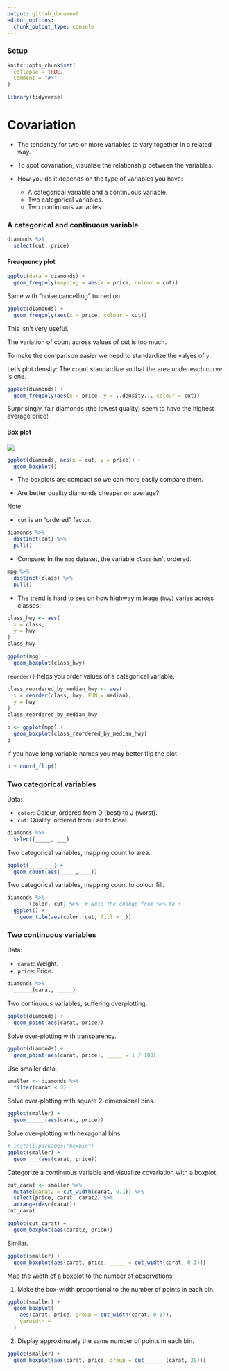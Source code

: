 ```yaml
---
output: github_document
editor_options: 
  chunk_output_type: console
---
```


### Setup

```r
knitr::opts_chunk$set(
  collapse = TRUE,
  comment = "#>"
)
```

```r
library(tidyverse)
```

# Covariation

* The tendency for two or more variables to vary together in a related way.

* To spot covariation, visualise the relationship between the variables. 

* How you do it depends on the type of variables you have:

    * A categorical variable and a continuous variable.
    * Two categorical variables.
    * Two continuous variables.

### A categorical and continuous variable

```r
diamonds %>% 
  select(cut, price)
```

#### Freaquency plot

```r
ggplot(data = diamonds) + 
  geom_freqpoly(mapping = aes(x = price, colour = cut))
```

Same with "noise cancelling" turned on

```r
ggplot(diamonds) + 
  geom_freqpoly(aes(x = price, colour = cut))
```

This isn't very useful.

The variation of count across values of cut is too much. 

To make the comparison easier we need to standardize the valyes of `y`.

Let's plot density: The count standardize so that the area under each curve is
one.

```r
ggplot(diamonds) + 
  geom_freqpoly(aes(x = price, y = ..density.., colour = cut))
```

Surprisingly, fair diamonds (the lowest quality) seem to have the highest average price!

#### Box plot

![](eda-boxplot.png)

```r
ggplot(diamonds, aes(x = cut, y = price)) +
  geom_boxplot()
```

* The boxplots are compact so we can more easily compare them.

* Are better quality diamonds cheaper on average?

Note:

* `cut` is an "ordered" factor.

```r
diamonds %>% 
  distinct(cut) %>% 
  pull()
```

* Compare: In the `mpg` dataset, the variable `class` isn't ordered.

```r
mpg %>% 
  distinct(class) %>% 
  pull()
```

* The trend is hard to see on how highway mileage (`hwy`) varies across classes:

```r
class_hwy <- aes(
  x = class,
  y = hwy
)
class_hwy
```

```r
ggplot(mpg) +
  geom_boxplot(class_hwy)
```

`reorder()` helps you order values of a categorical variable.

```r
class_reordered_by_median_hwy <- aes(
  x = reorder(class, hwy, FUN = median),
  y = hwy
)
class_reordered_by_median_hwy
```

```r
p <- ggplot(mpg) +
  geom_boxplot(class_reordered_by_median_hwy)
p
```

If you have long variable names you may better flip the plot.

```r
p + coord_flip()
```


### Two categorical variables

Data:

* `color`: Colour, ordered from D (best) to J (worst).
* `cut`: Quality, ordered from Fair to Ideal.

```r
diamonds %>% 
  select(_____, ___)
```

Two categorical variables, mapping count to area.

```r
ggplot(________) +
  geom_count(aes(_____, ___))
```

Two categorical variables, mapping count to colour fill.

```r
diamonds %>% 
  _____(color, cut) %>%  # Note the change from %>% to +
  ggplot() + 
    geom_tile(aes(color, cut, fill = _))
```

### Two continuous variables

Data:

* `carat`: Weight.
* `price`: Price.

```r
diamonds %>% 
  ______(carat, _____)
```

Two continuous variables, suffering overplotting.

```r
ggplot(diamonds) +
  geom_point(aes(carat, price))
```

Solve over-plotting with transparency.

```r
ggplot(diamonds) + 
  geom_point(aes(carat, price), _____ = 1 / 100)
```

Use smaller data.

```r
smaller <- diamonds %>% 
  filter(carat < 3)
```

Solve over-plotting with square 2-dimensional bins.

```r
ggplot(smaller) +
  geom______(aes(carat, price))
```

Solve over-plotting with hexagonal bins.

```r
# install.packages("hexbin")
ggplot(smaller) +
  geom____(aes(carat, price))
```

Categorize a continuous variable and visualize covariation with a boxplot.

```r
cut_carat <- smaller %>% 
  mutate(carat2 = cut_width(carat, 0.1)) %>% 
  select(price, carat, carat2) %>% 
  arrange(desc(carat))
cut_carat
```

```r
ggplot(cut_carat) + 
  geom_boxplot(aes(carat2, price))
```

Similar.

```r
ggplot(smaller) + 
  geom_boxplot(aes(carat, price, _____ = cut_width(carat, 0.1)))
```

Map the width of a boxplot to the number of observations:

1. Make the box-width proportional to the number of points in each bin.

```r
ggplot(smaller) + 
  geom_boxplot(
    aes(carat, price, group = cut_width(carat, 0.1)), 
    varwidth = ____
  )
```

2. Display approximately the same number of points in each bin. 

```r
ggplot(smaller) + 
  geom_boxplot(aes(carat, price, group = cut_______(carat, 20)))
```

